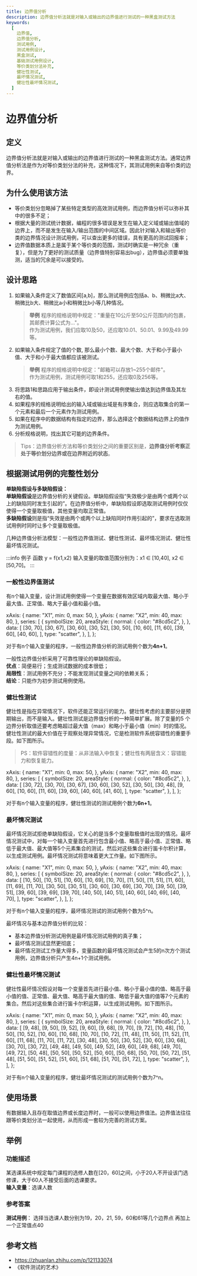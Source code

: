 ```yaml
---
title: 边界值分析
description: 边界值分析法就是对输入或输出的边界值进行测试的一种黑盒测试方法
keywords:
  [
    边界值,
    边界值分析,
    测试用例,
    测试用例设计,
    黑盒测试,
    基础测试用例设计,
    等价类划分法补充,
    健壮性测试,
    最坏情况测试,
    健壮性最坏情况测试,
  ]
---
```



# 边界值分析

## 定义

边界值分析法就是对输入或输出的边界值进行测试的一种黑盒测试方法。通常边界值分析法是作为对等价类划分法的补充，这种情况下，其测试用例来自等价类的边界。

## 为什么使用该方法

- 等价类划分忽略掉了某些特定类型的高效测试用例，而边界值分析可以弥补其中的很多不足；
- 根据大量的测试统计数据，编程的很多错误是发生在输入定义域或输出值域的边界上，而不是发生在输入/输出范围的中间区域。因此针对输入和输出等价类的边界情况设计测试用例，可以查出更多的错误，具有更高的测试回报率；
- 边界值数据本质上是属于某个等价类的范围，测试时确实是一种冗余（重复），但是为了更好的测试质量（边界值特别容易出bug），边界值必须要单独测，适当的冗余是可以接受的。

## 设计思路

1. 如果输入条件定义了数值区间[a,b]，那么测试用例应包括a、b、稍微比a大、稍微比b大、稍微比a小和稍微比b小等几种情况。
   > **举例**
   > 程序的规格说明中规定："重量在10公斤至50公斤范围内的包裹，其邮费计算公式为…"。  
   > 作为测试用例，我们应取10及50，还应取10.01、50.01、9.99及49.99等。
2. 如果输入条件规定了值的个数, 那么最小个数、最大个数、大于和小于最小值、大于和小于最大值都应该被测试。
   > **举例**
   > 程序的规格说明中规定："邮箱可以存放1~255个邮件"。  
   > 作为测试用例，测试用例可取1和255，还应取0及256等。
3. 将思路1和思路应用于输出条件，即设计测试用例使输出值达到边界值及其左右的值。
4. 如果程序的规格说明给出的输入域或输出域是有序集合，则应选取集合的第一个元素和最后一个元素作为测试用例。
5. 如果在程序中的数据结构有指定的边界，那么选择这个数据结构边界上的值作为测试用例。
6. 分析规格说明，找出其它可能的边界条件。

> Tips：边界值分析方法和等价类划分之间的重要区别是，**边界值分析考察正处于等价划分边界或在边界附近的状态**。

## 根据测试用例的完整性划分

**单缺陷假设与多缺陷假设：**  
**单缺陷假设**是边界值分析的关键假设。单缺陷假设指“失效极少是由两个或两个以上的缺陷同时发生引起的”。在边界值分析中，单缺陷假设即选取测试用例时仅仅使得一个变量取极值，其他变量均取正常值。  
**多缺陷假设**则是指“失效是由两个或两个以上缺陷同时作用引起的”，要求在选取测试用例时同时让多个变量取极值。

几种边界值分析法模型：一般性边界值测试、健壮性测试、最坏情况测试、健壮性最坏情况测试。

:::info 例子
函数 y = f(x1,x2) 输入变量的取值范围分别为：x1 ∈ [10,40], x2 ∈ [50,70]。
:::

### 一般性边界值测试

有n个输入变量，设计测试用例使得一个变量在数据有效区域内取最大值、略小于最大值、正常值、略大于最小值和最小值。

  xAxis: {
    name: "X1",
    min: 0,
    max: 50,
  },
  yAxis: {
    name: "X2",
    min: 40,
    max: 80,
  },
  series: [
    {
      symbolSize: 20,
      areaStyle: {
        normal: {
          color: "#8cd5c2",
        },
      },
      data: [
        [30, 70],
        [30, 67],
        [30, 60],
        [30, 52],
        [30, 50],
        [10, 60],
        [11, 60],
        [39, 60],
        [40, 60],
      ],
      type: "scatter",
    },
  ],
};


<Func1 />

对于有n个输入变量的程序，一般性边界值分析的测试用例个数为**4n+1**。

一般性边界值分析采用了可靠性理论的单缺陷假设。  
**优点**：简便易行；生成测试数据的成本很低；  
**局限性**：测试用例不充分；不能发现测试变量之间的依赖关系；  
**结论**：只能作为初步测试用例使用。

### 健壮性测试

健壮性是指在异常情况下，软件还能正常运行的能力。健壮性考虑的主要部分是预期输出，而不是输入。健壮性测试是边界值分析的一种简单扩展。除了变量的5 个边界分析取值还要考虑略超过最大值（max）和略小于最小值（min）时的情况。健壮性测试的最大价值在于观察处理异常情况，它是检测软件系统容错性的重要手段。如下图所示。

> PS：软件容错性的度量：从非法输入中恢复；健壮性有两层含义：容错能力和恢复能力。

  xAxis: {
    name: "X1",
    min: 0,
    max: 50,
  },
  yAxis: {
    name: "X2",
    min: 40,
    max: 80,
  },
  series: [
    {
      symbolSize: 20,
      areaStyle: {
        normal: {
          color: "#8cd5c2",
        },
      },
      data: [
        [30, 72],
        [30, 70],
        [30, 67],
        [30, 60],
        [30, 52],
        [30, 50],
        [30, 48],
        [9, 60],
        [10, 60],
        [11, 60],
        [39, 60],
        [40, 60],
        [41, 60],
      ],
      type: "scatter",
    },
  ],
};


<Func2 />

对于有n个输入变量的程序，健壮性测试的测试用例个数为**6n+1**。

### 最坏情况测试

最坏情况测试拒绝单缺陷假设，它关心的是当多个变量取极值时出现的情况。最坏情况测试中，对每一个输入变量首先进行包含最小值、略高于最小值、正常值、略低于最大值、最大值等5个元素集合的测试，然后对这些集合进行笛卡尔积计算，以生成测试用例。最坏情况测试将意味着更大工作量。如下图所示。

  xAxis: {
    name: "X1",
    min: 0,
    max: 50,
  },
  yAxis: {
    name: "X2",
    min: 40,
    max: 80,
  },
  series: [
    {
      symbolSize: 20,
      areaStyle: {
        normal: {
          color: "#8cd5c2",
        },
      },
      data: [
        [10, 50],
        [10, 51],
        [10, 60],
        [10, 69],
        [10, 70],
        [11, 50],
        [11, 51],
        [11, 60],
        [11, 69],
        [11, 70],
        [30, 50],
        [30, 51],
        [30, 60],
        [30, 69],
        [30, 70],
        [39, 50],
        [39, 51],
        [39, 60],
        [39, 69],
        [39, 70],
        [40, 50],
        [40, 51],
        [40, 60],
        [40, 69],
        [40, 70],
      ],
      type: "scatter",
    },
  ],
};


<Func3 />

对于有n个输入变量的程序，最坏情况测试的测试用例个数为5^n。

最坏情况与基本边界值分析的比较：

- 基本边界值分析测试用例是最坏情况测试用例的真子集；
- 最坏情况测试显然更彻底；
- 最坏情况测试工作量大得多，变量函数的最坏情况测试会产生5的n次方个测试用例，边界值分析只产生4n+1个测试用例。

### 健壮性最坏情况测试

健壮性最坏情况假设对每一个变量首先进行最小值、略小于最小值的值、略高于最小值的值、正常值、最大值、略高于最大值的值、略低于最大值的值等7个元素的集合。然后对这些集合进行笛卡尔积运算，以生成测试用例。如下图所示。

  xAxis: {
    name: "X1",
    min: 0,
    max: 50,
  },
  yAxis: {
    name: "X2",
    min: 40,
    max: 80,
  },
  series: [
    {
      symbolSize: 20,
      areaStyle: {
        normal: {
          color: "#8cd5c2",
        },
      },
      data: [
        [9, 48],
        [9, 50],
        [9, 52],
        [9, 60],
        [9, 68],
        [9, 70],
        [9, 72],
        [10, 48],
        [10, 50],
        [10, 52],
        [10, 60],
        [10, 68],
        [10, 70],
        [10, 72],
        [11, 48],
        [11, 50],
        [11, 52],
        [11, 60],
        [11, 68],
        [11, 70],
        [11, 72],
        [30, 48],
        [30, 50],
        [30, 52],
        [30, 60],
        [30, 68],
        [30, 70],
        [30, 72],
        [49, 48],
        [49, 50],
        [49, 52],
        [49, 60],
        [49, 68],
        [49, 70],
        [49, 72],
        [50, 48],
        [50, 50],
        [50, 52],
        [50, 60],
        [50, 68],
        [50, 70],
        [50, 72],
        [51, 48],
        [51, 50],
        [51, 52],
        [51, 60],
        [51, 68],
        [51, 70],
        [51, 72],
      ],
      type: "scatter",
    },
  ],
};


<Func4 />

对于有n个输入变量的程序，健壮最坏情况测试的测试用例个数为7^n。

## 使用场景

有数据输入且存在取值边界或长度边界时，一般可以使用边界值法。边界值法往往跟等价类划分法一起使用，从而形成一套较为完善的测试方案。

## 举例

### 功能描述

某选课系统中规定每门课程的选修人数在[20，60]之间，小于20人不开设该门选修课，大于60人不接受后面的选课要求。  
**输入变量**：选课人数

### 参考答案

**测试用例**：
选择当选课人数分别为19，20，21, 59，60和61等几个边界点
再加上一个正常值点40

## 参考文档

- https://zhuanlan.zhihu.com/p/121133074
- 《软件测试的艺术》
